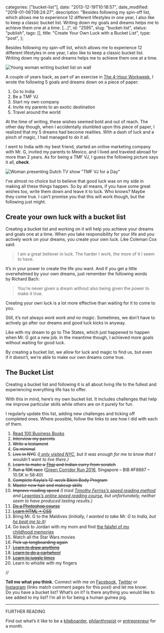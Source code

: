 
  categories: ["bucket-list"],
  date: "2013-12-19T10:18:57",
  date_modified: "2019-01-06T08:24:27",
  description:
    "Besides following my spin-off list, which allows me to experience 12 different lifestyles in one year, I also like to keep a classic bucket list. Writing down my goals and dreams helps me to achieve them one at a time. […]",
  id: "2595",
  slug: "bucket-list",
  status: "publish",
  tags: [],
  title: "Create Your Own Luck with a Bucket List",
  type: "post",
};


Besides following my spin-off list, which allows me to experience 12 different lifestyles in one year, I also like to keep a classic bucket list. Writing down my goals and dreams helps me to achieve them one at a time.

![Young woman writing bucket list on wall](/pages/tsop/posts/bucket-list/bucket-list_1.png)

A couple of years back, as part of an exercise in [The 4-Hour Workweek](/read-100-books#36-the-4-hour-workweek), I wrote the following 5 goals and dreams down on a piece of paper:

1.  Go to India
2.  Be a TMF VJ
3.  Start my own company
4.  Invite my parents to an exotic destination
5.  Travel around the world

At the time of writing, these wishes seemed bold and out of reach. The other day though, when I accidentally stumbled upon this piece of paper, I realized that my 5 dreams had become realities. With a dash of luck and a pinch of magic, I had managed to do it all.

I went to India with my best friend, started an online marketing company with Mr. G, invited my parents to Mexico, and I lived and traveled abroad for more than 2 years. As for being a TMF VJ, I guess the following picture says it all, **check**.

![Woman presenting Dutch TV show "TMF VJ for a Day"](/pages/tsop/posts/bucket-list/Mirha-Masala_TMFVJ_74.jpg)

I’ve almost no choice but to believe that good luck was on my side in making all these things happen. So by all means, if you have some great wishes too, write them down and leave it to luck. Who knows? Maybe they come true. I can’t promise you that this will work though, but the following just might.

## Create your own luck with a bucket list

Creating a bucket list and working on it will help you achieve your dreams and goals one at a time. When you take responsibility for your life and you actively work on your dreams, you create your own luck. Like Coleman Cox said:

> I am a great believer in luck. The harder I work, the more of it I seem to have.

It’s in your power to create the life you want. And if you get a little overwhelmed by your own dreams, just remember the following words by Richard Bach:

> You’re never given a dream without also being given the power to make it true.

Creating your own luck is a lot more effective than waiting for it to come to you.

Still, it’s not always *work work and no magic*. Sometimes, we don’t have to actively go after our dreams and good luck kicks in anyway.

Like with my dream to go to The States, which just happened to happen when Mr. G got a new job. In the meantime though, I achieved more goals without waiting for good luck.

By creating a bucket list, we allow for luck and magic to find us, but even if it doesn’t, we’re able to make our own dreams come true.

## The Bucket List

Creating a bucket list and following it is all about living life to the fullest and experiencing everything life has to offer.

With this in mind, here’s my own bucket list. It includes challenges that help me improve particular skills while others are on it purely for fun.

I regularly update this list, adding new challenges and ticking off completed ones. Where possible, follow the links to see how I did with each of them.

1.  [Read 100 Business Books](/read-100-books/)
2.  ~~Interview my parents~~
3.  ~~Write a testament~~
4.  ~~Go minimal~~
5.  ~~Live in NYC~~ _([I only visited NYC](https://www.instagram.com/explore/tags/mirhaxnyc/), but it was enough for me to know that I wouldn’t want to live there.)_
6.  ~~Learn to make a [Thai](http://on.fb.me/1L0xCmV) and Indian curry from scratch~~
7.  ~~Run a 10K race~~ ([Green Corridor Run 2016](http://www.greencorridorrun.com.sg/race-info/results-2016/), Singapore – BIB #F8887 – 10.5K in 58:40)
8.  ~~Complete Kayla’s 12-week Bikini Body Program~~
9.  ~~Master new hair and makeup skills~~
10. ~~Improve reading speed~~ _(I tried [Timothy Ferriss’s speed reading method](http://tim.blog/2009/07/30/speed-reading-and-accelerated-learning/) and [Legentas’s online speed reading course](https://www.legentas.com/eng/), but unfortunately, neither seem to have produced lasting results.)_
11. ~~[Do a Photoshop course](/tsop/posts/30-days-photography/)~~
12. ~~[Learn HTML + CSS](/posts/leap-of-code)~~
13. Bring Mr. G to the Maldives (_Initially, I wanted to take Mr. G to India, but [he beat me to it](https://www.instagram.com/p/BQSO7a1DTTx3i3TvKakXqUmbUGjltc1Ghk9jNM0/))_
14. Go back to Jordan with my mom and find [the falafel of my childhood memories](/travel-archives#294)
15. Watch all the Star Wars movies
16. ~~Pick up longboarding again~~
17. ~~[Learn to draw anything](http://www.mirhamasala.com/posts/kill-your-monsters/)~~
18. [~~Learn to do a cartwheel~~](/dropbox#bucket-list-18-learn-to-do-a-cartwheel)
19. [~~Learn to juggle limes~~](/dropbox#bucket-list-19-learn-to-juggle-limes)
20. Learn to whistle with my fingers

//

**Tell me what you think.** Connect with me on [Facebook](https://www.facebook.com/thespinoffproject/photos/a.893440447354508.1073741835.443190319046192/933748606657025/), [Twitter](https://twitter.com/mirhamasala/status/594308088393502720) or [Instagram](https://instagram.com/p/1ujfNQEyPW/) (links match comment pages for this post) and let me know: Do you have a bucket list? What’s on it? Is there anything you would like to see added to my list? I’m all in for being a human guinea pig.

---

FURTHER READING

Find out what’s it like to be a [kiteboarder](/tsop/posts/kiteboarder-month), [philanthropist](/tsop/posts/philanthropist-month) or [entrepreneur](/tsop/posts/entrepreneur-month) for a month.
